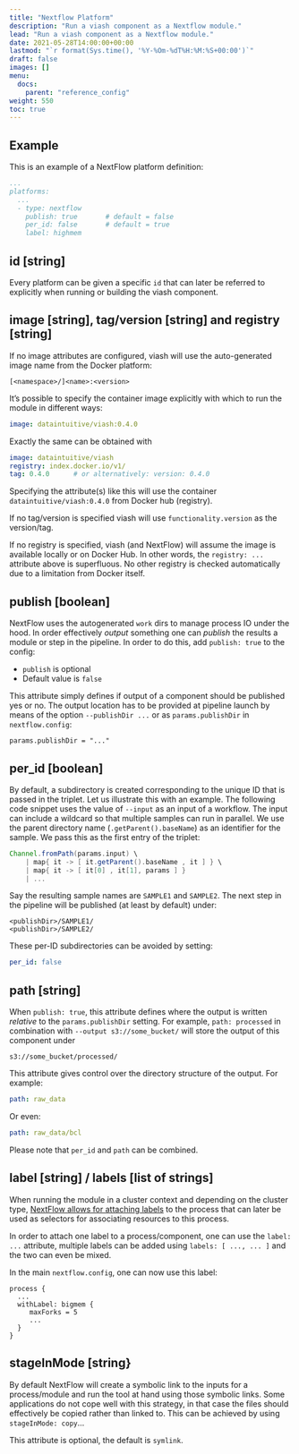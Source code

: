 ```yaml
---
title: "Nextflow Platform"
description: "Run a viash component as a Nextflow module."
lead: "Run a viash component as a Nextflow module."
date: 2021-05-28T14:00:00+00:00
lastmod: "`r format(Sys.time(), '%Y-%Om-%dT%H:%M:%S+00:00')`"
draft: false
images: []
menu:
  docs:
    parent: "reference_config"
weight: 550
toc: true
---
```


## Example

This is an example of a NextFlow platform definition:

```yaml
...
platforms:
  ...
  - type: nextflow
    publish: true       # default = false
    per_id: false       # default = true
    label: highmem
```

## id [string] {#id}

Every platform can be given a specific `id` that can later be referred to explicitly when running or building the viash component.

## image [string], tag/version [string] and registry [string]

If no image attributes are configured, viash will use the auto-generated image name from the Docker platform:

```
[<namespace>/]<name>:<version>
```

It's possible to specify the container image explicitly with which to run the module in different ways:

```yaml
image: dataintuitive/viash:0.4.0
```

Exactly the same can be obtained with

```yaml
image: dataintuitive/viash
registry: index.docker.io/v1/
tag: 0.4.0      # or alternatively: version: 0.4.0
```

Specifying the attribute(s) like this will use the container `dataintuitive/viash:0.4.0` from Docker hub (registry).

If no tag/version is specified viash will use `functionality.version` as the version/tag.

If no registry is specified, viash (and NextFlow) will assume the image is available locally or on Docker Hub. In other words, the `registry: ...` attribute above is superfluous. No other registry is checked automatically due to a limitation from Docker itself.

## publish [boolean] {#publish}

NextFlow uses the autogenerated `work` dirs to manage process IO under the hood. In order effectively _output_ something one can _publish_ the results a module or step in the pipeline. In order to do this, add `publish: true` to the config:

- `publish` is optional
- Default value is `false`

This attribute simply defines if output of a component should be published yes or no. The output location has to be provided at pipeline launch by means of the option `--publishDir ...` or as `params.publishDir` in `nextflow.config`:

```
params.publishDir = "..."
```

## per_id [boolean] {#per_id}

By default, a subdirectory is created corresponding to the unique ID that is passed in the triplet. Let us illustrate this with an example. The following code snippet uses the value of `--input` as an input of a workflow. The input can include a wildcard so that multiple samples can run in parallel. We use the parent directory name (`.getParent().baseName`) as an identifier for the sample. We pass this as the first entry of the triplet:

```groovy
Channel.fromPath(params.input) \
    | map{ it -> [ it.getParent().baseName , it ] } \
    | map{ it -> [ it[0] , it[1], params ] }
    | ...
```

Say the resulting sample names are `SAMPLE1` and `SAMPLE2`. The next step in the pipeline will be published (at least by default) under:

```
<publishDir>/SAMPLE1/
<publishDir>/SAMPLE2/
```

These per-ID subdirectories can be avoided by setting:

```yaml
per_id: false
```

## path [string] {#path}

When `publish: true`, this attribute defines where the output is written _relative_ to the `params.publishDir` setting. For example, `path: processed` in combination with `--output s3://some_bucket/` will store the output of this component under

```
s3://some_bucket/processed/
```

This attribute gives control over the directory structure of the output. For example:

```yaml
path: raw_data
```

Or even:

```yaml
path: raw_data/bcl
```

Please note that `per_id` and `path` can be combined.

## label [string] / labels [list of strings] {#labels}

When running the module in a cluster context and depending on the cluster type, [NextFlow allows for attaching labels](https://www.nextflow.io/docs/latest/process.html#label) to the process that can later be used as selectors for associating resources to this process.

In order to attach one label to a process/component, one can use the `label: ...` attribute, multiple labels can be added using `labels: [ ..., ... ]` and the two can even be mixed.

In the main `nextflow.config`, one can now use this label:

```
process {
  ...
  withLabel: bigmem {
     maxForks = 5
     ...
  }
}
```

## stageInMode [string} {#stageInMode}

By default NextFlow will create a symbolic link to the inputs for a process/module and run the tool at hand using those symbolic links. Some applications do not cope well with this strategy, in that case the files should effectively be copied rather than linked to. This can be achieved by using `stageInMode: copy`...

This attribute is optional, the default is `symlink`.
